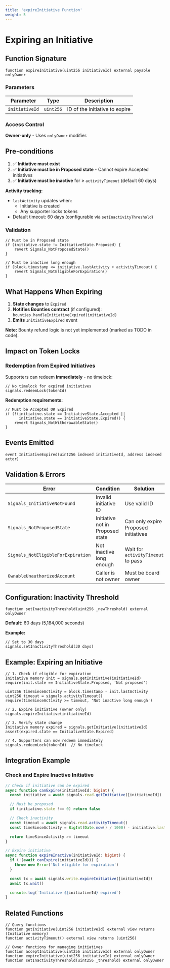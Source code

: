 ```yaml
---
title: 'expireInitiative Function'
weight: 5
---
```


# Expiring an Initiative

## Function Signature

```solidity
function expireInitiative(uint256 initiativeId) external payable onlyOwner
```

### Parameters

| Parameter | Type | Description |
|-----------|------|-------------|
| `initiativeId` | `uint256` | ID of the initiative to expire |

### Access Control

**Owner-only** - Uses `onlyOwner` modifier.

## Pre-conditions

1. ✅ **Initiative must exist**
2. ✅ **Initiative must be in Proposed state** - Cannot expire Accepted initiatives
3. ✅ **Initiative must be inactive** for ≥ `activityTimeout` (default 60 days)

**Activity tracking:**
- `lastActivity` updates when:
  - Initiative is created
  - Any supporter locks tokens
- Default timeout: 60 days (configurable via `setInactivityThreshold`)

### Validation

```solidity
// Must be in Proposed state
if (initiative.state != InitiativeState.Proposed) {
    revert Signals_NotProposedState()
}

// Must be inactive long enough
if (block.timestamp <= initiative.lastActivity + activityTimeout) {
    revert Signals_NotEligibleForExpiration()
}
```

## What Happens When Expiring

1. **State changes** to `Expired`
2. **Notifies Bounties contract** (if configured): `bounties.handleInitiativeExpired(initiativeId)`
3. **Emits** `InitiativeExpired` event

**Note:** Bounty refund logic is not yet implemented (marked as TODO in code).

## Impact on Token Locks

### Redemption from Expired Initiatives

Supporters can redeem **immediately** - no timelock:

```solidity
// No timelock for expired initiatives
signals.redeemLock(tokenId)
```

**Redemption requirements:**
```solidity
// Must be Accepted OR Expired
if (!(initiative.state == InitiativeState.Accepted ||
      initiative.state == InitiativeState.Expired)) {
    revert Signals_NotWithdrawableState()
}
```

## Events Emitted

```solidity
event InitiativeExpired(uint256 indexed initiativeId, address indexed actor)
```

## Validation & Errors

| Error | Condition | Solution |
|-------|-----------|----------|
| `Signals_InitiativeNotFound` | Invalid initiative ID | Use valid ID |
| `Signals_NotProposedState` | Initiative not in Proposed state | Can only expire Proposed initiatives |
| `Signals_NotEligibleForExpiration` | Not inactive long enough | Wait for `activityTimeout` to pass |
| `OwnableUnauthorizedAccount` | Caller is not owner | Must be board owner |

## Configuration: Inactivity Threshold

```solidity
function setInactivityThreshold(uint256 _newThreshold) external onlyOwner
```

**Default:** 60 days (5,184,000 seconds)

**Example:**
```solidity
// Set to 30 days
signals.setInactivityThreshold(30 days)
```

## Example: Expiring an Initiative

```solidity
// 1. Check if eligible for expiration
Initiative memory init = signals.getInitiative(initiativeId)
require(init.state == InitiativeState.Proposed, 'Not proposed')

uint256 timeSinceActivity = block.timestamp - init.lastActivity
uint256 timeout = signals.activityTimeout()
require(timeSinceActivity >= timeout, 'Not inactive long enough')

// 2. Expire initiative (owner only)
signals.expireInitiative(initiativeId)

// 3. Verify state change
Initiative memory expired = signals.getInitiative(initiativeId)
assert(expired.state == InitiativeState.Expired)

// 4. Supporters can now redeem immediately
signals.redeemLock(tokenId)  // No timelock
```

## Integration Example

### Check and Expire Inactive Initiative

```typescript
// Check if initiative can be expired
async function canExpire(initiativeId: bigint) {
  const initiative = await signals.read.getInitiative([initiativeId])

  // Must be proposed
  if (initiative.state !== 0) return false

  // Check inactivity
  const timeout = await signals.read.activityTimeout()
  const timeSinceActivity = BigInt(Date.now() / 1000) - initiative.lastActivity

  return timeSinceActivity >= timeout
}

// Expire initiative
async function expireInactive(initiativeId: bigint) {
  if (!(await canExpire(initiativeId))) {
    throw new Error('Not eligible for expiration')
  }

  const tx = await signals.write.expireInitiative([initiativeId])
  await tx.wait()

  console.log(`Initiative ${initiativeId} expired`)
}
```

## Related Functions

```solidity
// Query functions
function getInitiative(uint256 initiativeId) external view returns (Initiative memory)
function activityTimeout() external view returns (uint256)

// Owner functions for managing initiatives
function acceptInitiative(uint256 initiativeId) external onlyOwner
function expireInitiative(uint256 initiativeId) external onlyOwner
function setInactivityThreshold(uint256 _threshold) external onlyOwner
```
